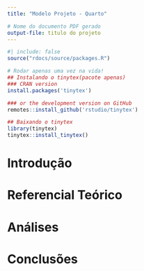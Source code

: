 ```yaml
---
title: "Modelo Projeto - Quarto"

# Nome do documento PDF gerado
output-file: titulo do projeto
---
```

```r
#| include: false
source("rdocs/source/packages.R")
```

```r
# Rodar apenas uma vez na vida!
## Instalando o tinytex(pacote apenas)
### CRAN version
install.packages('tinytex')

### or the development version on GitHub
remotes::install_github('rstudio/tinytex')

## Baixando o tinytex
library(tinytex)
tinytex::install_tinytex()
```



# Introdução

# Referencial Teórico

# Análises

# Conclusões
